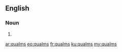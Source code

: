 ==English==

===Noun===
{{head|en|plural}}

# {{plural of|qualm|lang=en|nocat=1}}

[[ar:qualms]]
[[eo:qualms]]
[[fr:qualms]]
[[ku:qualms]]
[[my:qualms]]